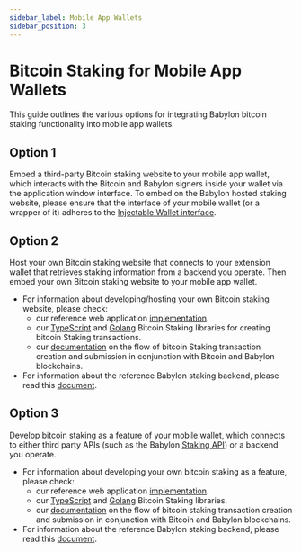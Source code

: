 ```yaml
---
sidebar_label: Mobile App Wallets
sidebar_position: 3
---
```


# Bitcoin Staking for Mobile App Wallets

This guide outlines the various options for integrating Babylon bitcoin staking 
functionality into mobile app wallets. 

## Option 1

Embed a third-party Bitcoin staking website to your mobile app
wallet, which interacts with the Bitcoin and Babylon signers inside your wallet via
the application window interface.
To embed on the Babylon hosted staking website, please ensure
that the interface of your mobile wallet (or a wrapper of it)
adheres to the
[Injectable Wallet interface](https://github.com/babylonlabs-io/wallet-connector?tab=readme-ov-file#wallet-integration).


## Option 2

Host your own Bitcoin staking website that connects to your
extension wallet that retrieves staking information from a backend you
operate. Then embed your own Bitcoin staking website to your mobile app wallet.
* For information about developing/hosting your own Bitcoin staking website,
  please check:
    * our reference web application
      [implementation](https://github.com/babylonlabs-io/simple-staking/).
    * our
      [TypeScript](https://github.com/babylonlabs-io/btc-staking-ts/)
      and [Golang](https://github.com/babylonlabs-io/babylon/tree/main/btcstaking/)
      Bitcoin Staking libraries for creating bitcoin Staking transactions.
    * our [documentation](https://github.com/babylonlabs-io/babylon/tree/main/x/btcstaking)
      on the flow of bitcoin Staking transaction creation and submission in
      conjunction with Bitcoin and Babylon blockchains.
* For information about the reference Babylon staking backend, please read this
  [document](/guides/networks/phase-2/testnet/staking_backend/).

## Option 3

Develop bitcoin staking as a feature of your mobile wallet,
  which connects to either third party APIs
  (such as the Babylon
  [Staking API](/api/staking-api/babylon-staking-api/)) or a backend you operate.

* For information about developing your own bitcoin staking as a feature,
  please check:
    * our reference web application [implementation](https://github.com/babylonlabs-io/simple-staking/tree/main).
    * our
      [TypeScript](https://github.com/babylonlabs-io/btc-staking-ts/)
      and [Golang](https://github.com/babylonlabs-io/babylon/tree/main/btcstaking/)
      Bitcoin Staking libraries.
    * our [documentation](https://github.com/babylonlabs-io/babylon/tree/main/x/btcstaking)
      on the flow of bitcoin staking transaction creation and submission in
      conjunction with Bitcoin and Babylon blockchains.
* For information about the reference Babylon staking backend, please read this
  [document](/guides/networks/phase-2/testnet/staking_backend/).